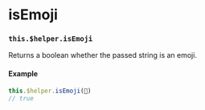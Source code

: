 
<Meta
  title="Internals | $helper / isEmoji"
/>

# isEmoji
### `this.$helper.isEmoji`

Returns a boolean whether the passed string is an emoji.

#### Example
```js
this.$helper.isEmoji(🙌)
// true
```
